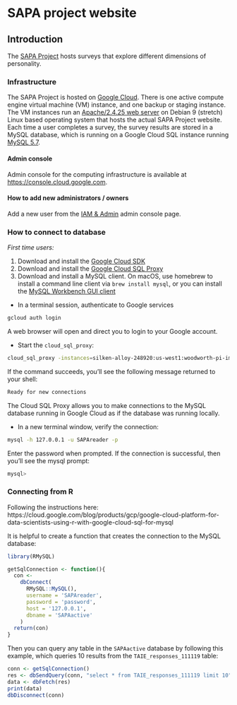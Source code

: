 # SAPA project website

## Introduction
The [SAPA Project](https://sapa-project.org/) hosts surveys that explore different dimensions
of personality.

### Infrastructure
The SAPA Project is hosted on [Google Cloud](https://cloud.google.com/). There is one active compute engine virtual machine (VM) instance, and one backup or staging instance. The VM instances run an [Apache/2.4.25 web server](http://httpd.apache.org/docs/2.4/) on Debian 9 (stretch) Linux based operating system that hosts the actual SAPA Project website. Each time a user completes a survey, the survey results are stored in a MySQL database, which is running on a Google Cloud SQL instance running [MySQL 5.7](https://dev.mysql.com/doc/refman/5.7/en/).

#### Admin console
Admin console for the computing infrastructure is available at [https://console.cloud.google.com](https://console.cloud.google.com).

#### How to add new administrators / owners
Add a new user from the [IAM & Admin](https://console.cloud.google.com/iam-admin/iam?project=silken-alloy-248920) admin console page.

### How to connect to database

*First time users:*

1. Download and install the [Google Cloud SDK](https://cloud.google.com/sdk/docs/downloads-interactive)
2. Download and install the [Google Cloud SQL Proxy](https://cloud.google.com/sql/docs/mysql/connect-admin-proxy#install)
3. Download and install a MySQL client. On macOS, use homebrew to install a command line client via `brew install mysql`, or you can install the [MySQL Workbench GUI client](https://dev.mysql.com/downloads/workbench/)



* In a terminal session, authenticate to Google services
```bash
gcloud auth login
```
A web browser will open and direct you to login to your Google account.

* Start the `cloud_sql_proxy`:
```bash
cloud_sql_proxy -instances=silken-alloy-248920:us-west1:woodworth-pi-improvement-project-1920=tcp:3306
```

If the command succeeds, you'll see the following message returned to your shell:
```bash
Ready for new connections
```
The Cloud SQL Proxy allows you to make connections to the MySQL database running in Google Cloud as if the database was running locally. 

* In a new terminal window, verify the connection:
```bash
mysql -h 127.0.0.1 -u SAPAreader -p
```
Enter the password when prompted. If the connection is successful, then you'll see the mysql prompt:
```bash
mysql> 
```

### Connecting from R
Following the instructions here: https://cloud.google.com/blog/products/gcp/google-cloud-platform-for-data-scientists-using-r-with-google-cloud-sql-for-mysql

It is helpful to create a function that creates the connection to the MySQL database:
```r
library(RMySQL)

getSqlConnection <- function(){
  con <-
    dbConnect(
      RMySQL::MySQL(),
      username = 'SAPAreader',
      password = 'password',
      host = '127.0.0.1',
      dbname = 'SAPAactive'
    )
  return(con)
}
```

Then you can query any table in the `SAPAactive` database by following this example, which queries 10 results from the  `TAIE_responses_111119` table:
```r
conn <- getSqlConnection()
res <- dbSendQuery(conn, "select * from TAIE_responses_111119 limit 10")
data <- dbFetch(res)
print(data)
dbDisconnect(conn)
```
